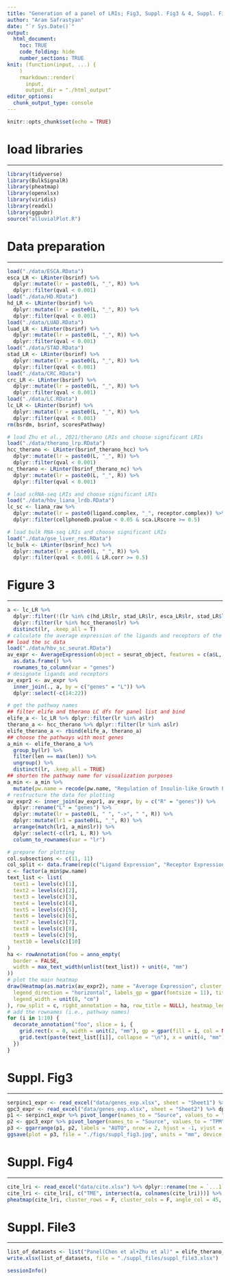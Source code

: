 ```yaml
---
title: "Generation of a panel of LRIs; Fig3, Suppl. Fig3 & 4, Suppl. File3"
author: "Aram Safrastyan"
date: "`r Sys.Date()`"
output:
  html_document: 
    toc: TRUE
    code_folding: hide
    number_sections: TRUE
knit: (function(input, ...) {
    )
    rmarkdown::render(
      input,
      output_dir = "./html_output"
editor_options: 
  chunk_output_type: console
---
```


```r
knitr::opts_chunk$set(echo = TRUE)
```

<style type="text/css">
.main-container {
  max-width: 1500px;
  margin-left: auto;
  margin-right: auto;
}
</style>

# load libraries
***

```r
library(tidyverse)
library(BulkSignalR)
library(pheatmap)
library(openxlsx)
library(viridis)
library(readxl)
library(ggpubr)
source("alluvialPlot.R")
```

# Data preparation
***

```r
load("./data/ESCA.RData")
esca_LR <- LRinter(bsrinf) %>%
  dplyr::mutate(lr = paste0(L, "_", R)) %>%
  dplyr::filter(qval < 0.001)
load("./data/HD.RData")
hd_LR <- LRinter(bsrinf) %>%
  dplyr::mutate(lr = paste0(L, "_", R)) %>%
  dplyr::filter(qval < 0.001)
load("./data/LUAD.RData")
luad_LR <- LRinter(bsrinf) %>%
  dplyr::mutate(lr = paste0(L, "_", R)) %>%
  dplyr::filter(qval < 0.001)
load("./data/STAD.RData")
stad_LR <- LRinter(bsrinf) %>%
  dplyr::mutate(lr = paste0(L, "_", R)) %>%
  dplyr::filter(qval < 0.001)
load("./data/CRC.RData")
crc_LR <- LRinter(bsrinf) %>%
  dplyr::mutate(lr = paste0(L, "_", R)) %>%
  dplyr::filter(qval < 0.001)
load("./data/LC.RData")
lc_LR <- LRinter(bsrinf) %>%
  dplyr::mutate(lr = paste0(L, "_", R)) %>%
  dplyr::filter(qval < 0.001)
rm(bsrdm, bsrinf, scoresPathway)

# load Zhu et al., 2021/therano LRIs and choose significant LRIs
load("./data/therano_lrp.RData")
hcc_therano <- LRinter(bsrinf_therano_hcc) %>%
  dplyr::mutate(lr = paste0(L, "_", R)) %>%
  dplyr::filter(qval < 0.001)
nc_therano <- LRinter(bsrinf_therano_nc) %>%
  dplyr::mutate(lr = paste0(L, "_", R)) %>%
  dplyr::filter(qval < 0.001)

# load scRNA-seq LRIs and choose significant LRIs
load("./data/hbv_liana_lrdb.RData")
lc_sc <- liana_raw %>%
  dplyr::mutate(lr = paste0(ligand.complex, "_", receptor.complex)) %>%
  dplyr::filter(cellphonedb.pvalue < 0.05 & sca.LRscore >= 0.5)

# load bulk RNA-seq LRIs and choose significant LRIs
load("./data/gse_liver_res.RData")
lc_bulk <- LRinter(bsrinf_hcc) %>%
  dplyr::mutate(lr = paste0(L, "_", R)) %>%
  dplyr::filter(qval < 0.001 & LR.corr >= 0.5)
```

# Figure 3
***

```r
a <- lc_LR %>%
  dplyr::filter(!(lr %in% c(hd_LR$lr, stad_LR$lr, esca_LR$lr, stad_LR$lr, crc_LR$lr, luad_LR$lr, nc_therano$lr)) & (lr %in% lc_bulk$lr | lr %in% lc_sc$lr)) %>%
  dplyr::filter(lr %in% hcc_therano$lr) %>%
  distinct(lr, .keep_all = T)
# calculate the average expression of the ligands and receptors of the panel in the scRNA-dataset per cell type
## load the sc data
load("./data/hbv_sc_seurat.RData")
av_expr <- AverageExpression(object = seurat_object, features = c(a$L, a$R), return.seurat = F)$RNA %>%
  as.data.frame() %>%
  rownames_to_column(var = "genes")
# designate ligands and receptors
av_expr1 <- av_expr %>%
  inner_join(., a, by = c("genes" = "L")) %>%
  dplyr::select(-c(14:22))

# get the pathway names
## filter elife and therano LC dfs for panel list and bind
elife_a <- lc_LR %>% dplyr::filter(lr %in% a$lr)
therano_a <- hcc_therano %>% dplyr::filter(lr %in% a$lr)
elife_therano_a <- rbind(elife_a, therano_a)
## choose the pathways with most genes
a_min <- elife_therano_a %>%
  group_by(lr) %>%
  filter(len == max(len)) %>%
  ungroup() %>%
  distinct(lr, .keep_all = TRUE)
## shorten the pathway name for visualization purposes
a_min <- a_min %>%
  mutate(pw.name = recode(pw.name, "Regulation of Insulin-like Growth Factor (IGF) transport and uptake by Insulin-like Growth Factor Binding Proteins (IGFBPs)" = "Regulation of IGF transport and uptake by IGFBPs"))
# restructure the data for plotting
av_expr2 <- inner_join(av_expr1, av_expr, by = c("R" = "genes")) %>%
  dplyr::rename("L" = "genes") %>%
  dplyr::mutate(lr = paste0(L, " ", "->", " ", R)) %>%
  dplyr::mutate(lr1 = paste0(L, "_", R)) %>%
  arrange(match(lr1, a_min$lr)) %>%
  dplyr::select(-c(lr1, L, R)) %>%
  column_to_rownames(var = "lr")

# prepare for plotting
col.subsections <- c(11, 11)
col_split <- data.frame(rep(c("Ligand Expression", "Receptor Expression"), col.subsections))
c <- factor(a_min$pw.name)
text_list <- list(
  text1 = levels(c)[1],
  text2 = levels(c)[2],
  text3 = levels(c)[3],
  text4 = levels(c)[4],
  text5 = levels(c)[5],
  text6 = levels(c)[6],
  text7 = levels(c)[7],
  text8 = levels(c)[8],
  text9 = levels(c)[9],
  text10 = levels(c)[10]
)
ha <- rowAnnotation(foo = anno_empty(
  border = FALSE,
  width = max_text_width(unlist(text_list)) + unit(4, "mm")
))
# plot the main heatmap
draw(Heatmap(as.matrix(av_expr2), name = "Average Expression", cluster_rows = FALSE, cluster_columns = FALSE, column_split = col_split$rep.c..Ligand.Expression....Receptor.Expression....col.subsections., row_names_side = "left", column_names_rot = 45, column_gap = unit(.02, "npc"), column_labels = c("T Cells", "Macrophages", "LSECs", "NK-like Cells", "Portal Endothelial Cells", "Hepatic Stellate Cells", "Hepatocytes", "Mature B Cells", "Erythroid Cells", "Plasma Cells", "Cholangiocytes", "T Cells", "Macrophages", "LSECs", "NK-like Cells", "Portal Endothelial Cells", "Hepatic Stellate Cells", "Hepatocytes", "Mature B Cells", "Erythroid Cells", "Plasma Cells", "Cholangiocytes"), col = colorRamp2(c(0, 2, 4), hcl_palette = "Blue-Red 2"), heatmap_legend_param = list(
  legend_direction = "horizontal", labels_gp = gpar(fontsize = 11), title_gp = gpar(fontsize = 11, fontface = "bold"),
  legend_width = unit(8, "cm")
), row_split = c, right_annotation = ha, row_title = NULL), heatmap_legend_side = "bottom", )
# add the rownames (i.e., pathway names)
for (i in 1:10) {
  decorate_annotation("foo", slice = i, {
    grid.rect(x = 0, width = unit(2, "mm"), gp = gpar(fill = i, col = NA), just = "left")
    grid.text(paste(text_list[[i]], collapse = "\n"), x = unit(4, "mm"), just = "left")
  })
}
```

# Suppl. Fig3
***

```r
serpinc1_expr <- read_excel("data/genes_exp.xlsx", sheet = "Sheet1") %>% dplyr::rename(cancer = `...1`)
gpc3_expr <- read_excel("data/genes_exp.xlsx", sheet = "Sheet2") %>% dplyr::rename(cancer = `...1`)
p1 <- serpinc1_expr %>% pivot_longer(names_to = "Source", values_to = "TPM", !cancer) %>%  ggplot(., aes(x = cancer, y = TPM, fill = Source)) + geom_bar(stat="identity", position = "dodge") + scale_fill_manual(values = c(Tumor = "red", Normal = "blue")) + ylab("TPM (SERPINC1)") + theme_pubclean(base_size = 18, base_family = "Helvetica") + theme(plot.title = element_text(hjust = 0.5, vjust = 2.5, face = "bold", size = 20), axis.text.x = element_text(angle = 30, family = "Helvetica", hjust = 1, vjust = 1), axis.title.x = element_blank())
p2 <- gpc3_expr %>% pivot_longer(names_to = "Source", values_to = "TPM", !cancer) %>%  ggplot(., aes(x = cancer, y = TPM, fill = Source)) + geom_bar(stat="identity", position = "dodge") + scale_fill_manual(values = c(Tumor = "red", Normal = "blue")) + ylab("TPM (GPC3)") + theme_pubclean(base_size = 18, base_family = "Helvetica") + theme(plot.title = element_text(hjust = 0.5, vjust = 2.5, face = "bold", size = 20), axis.text.x = element_text(angle = 30, family = "Helvetica", hjust = 1, vjust = 1), axis.title.x = element_blank())
p3 <- ggarrange(p1, p2, labels = "AUTO", nrow = 2, hjust = -1, vjust = -0.1, font.label = list(size = 20, family = "Helvetica"), common.legend = T)
ggsave(plot = p3, file = "./figs/suppl_fig3.jpg", units = "mm", device = "jpeg", height = 180, width = 350, scaling = 1, limitsize = FALSE)
```

# Suppl. Fig4
***

```r
cite_lri <- read_excel("data/cite.xlsx") %>% dplyr::rename(tme = `...1`) %>% janitor::clean_names(case = "all_caps") 
cite_lri <- cite_lri[, c("TME", intersect(a, colnames(cite_lri)))] %>% column_to_rownames(var = "TME")
pheatmap(cite_lri, cluster_rows = F, cluster_cols = F, angle_col = 45, labels_row = c("cancer-cancer", "cancer-stroma", "normal-normal", "stroma-cancer", "stroma-stroma"), labels_col = str_replace(colnames(cite_lri), "_", "-"), filename = "./figs/suppl_fig4.pdf", width = 15)
```

# Suppl. File3
***

```r
list_of_datasets <- list("Panel(Chen et al+Zhu et al)" = elife_therano_a)
write.xlsx(list_of_datasets, file = "./suppl_files/suppl_file3.xlsx")
```

```r
sessionInfo()
```
